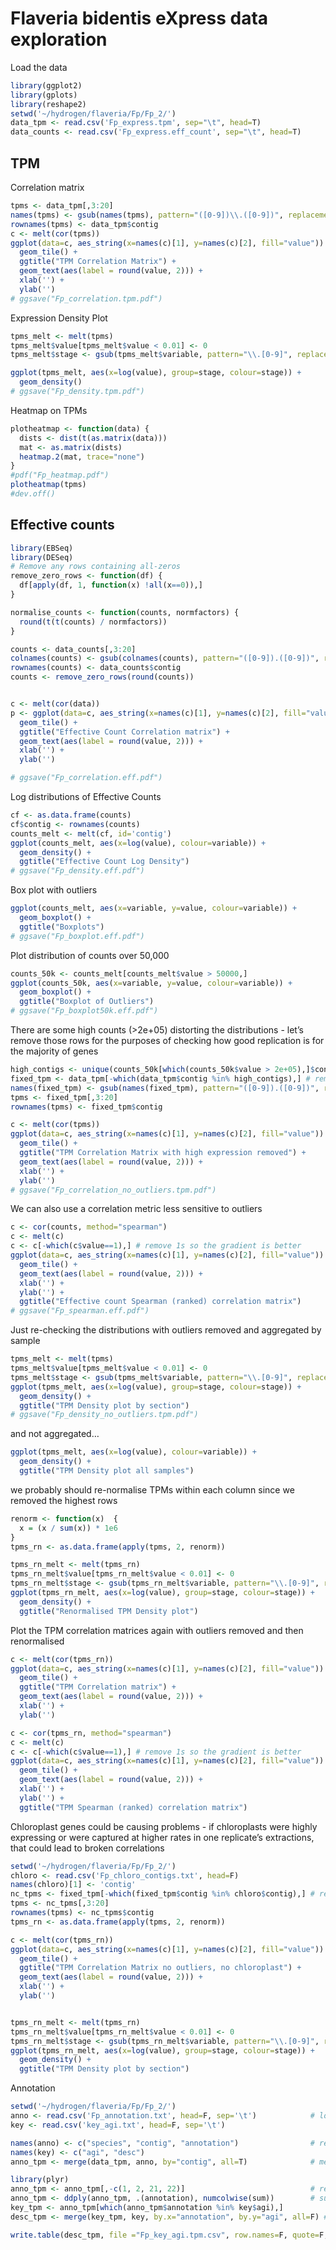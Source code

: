 Flaveria bidentis eXpress data exploration
========================================================

Load the data

```r
library(ggplot2)
library(gplots)
library(reshape2)
setwd('~/hydrogen/flaveria/Fp/Fp_2/')
data_tpm <- read.csv('Fp_express.tpm', sep="\t", head=T)
data_counts <- read.csv('Fp_express.eff_count', sep="\t", head=T)
```

## TPM

Correlation matrix

```r
tpms <- data_tpm[,3:20]
names(tpms) <- gsub(names(tpms), pattern="([0-9])\\.([0-9])", replacement="\\2.\\1")
rownames(tpms) <- data_tpm$contig
c <- melt(cor(tpms))
ggplot(data=c, aes_string(x=names(c)[1], y=names(c)[2], fill="value")) +
  geom_tile() +
  ggtitle("TPM Correlation Matrix") +
  geom_text(aes(label = round(value, 2))) +
  xlab('') +
  ylab('')
# ggsave("Fp_correlation.tpm.pdf")

```

Expression Density Plot

```r
tpms_melt <- melt(tpms)
tpms_melt$value[tpms_melt$value < 0.01] <- 0
tpms_melt$stage <- gsub(tpms_melt$variable, pattern="\\.[0-9]", replacement="")

ggplot(tpms_melt, aes(x=log(value), group=stage, colour=stage)) +
  geom_density()
# ggsave("Fp_density.tpm.pdf")
```

Heatmap on TPMs

```r
plotheatmap <- function(data) {
  dists <- dist(t(as.matrix(data)))
  mat <- as.matrix(dists)
  heatmap.2(mat, trace="none")
}
#pdf("Fp_heatmap.pdf")
plotheatmap(tpms)
#dev.off()
```

## Effective counts

```r
library(EBSeq)
library(DESeq)
# Remove any rows containing all-zeros
remove_zero_rows <- function(df) {
  df[apply(df, 1, function(x) !all(x==0)),]
}

normalise_counts <- function(counts, normfactors) {
  round(t(t(counts) / normfactors))
}

counts <- data_counts[,3:20]
colnames(counts) <- gsub(colnames(counts), pattern="([0-9]).([0-9])", replacement="\\2.\\1")
rownames(counts) <- data_counts$contig
counts <- remove_zero_rows(round(counts))


c <- melt(cor(data))
p <- ggplot(data=c, aes_string(x=names(c)[1], y=names(c)[2], fill="value")) +
  geom_tile() +
  ggtitle("Effective Count Correlation matrix") +
  geom_text(aes(label = round(value, 2))) +
  xlab('') +
  ylab('')

# ggsave("Fp_correlation.eff.pdf")
```

Log distributions of Effective Counts

```r
cf <- as.data.frame(counts)
cf$contig <- rownames(counts)
counts_melt <- melt(cf, id='contig')
ggplot(counts_melt, aes(x=log(value), colour=variable)) +
  geom_density() +
  ggtitle("Effective Count Log Density")
# ggsave("Fp_density.eff.pdf")
```

Box plot with outliers

```r
ggplot(counts_melt, aes(x=variable, y=value, colour=variable)) + 
  geom_boxplot() +
  ggtitle("Boxplots")
# ggsave("Fp_boxplot.eff.pdf")
```

Plot distribution of counts over 50,000

```r
counts_50k <- counts_melt[counts_melt$value > 50000,]
ggplot(counts_50k, aes(x=variable, y=value, colour=variable)) + 
  geom_boxplot() +
  ggtitle("Boxplot of Outliers")
# ggsave("Fp_boxplot50k.eff.pdf")
```

There are some high counts (>2e+05) distorting the distributions - let's remove those rows for the purposes of checking how good replication is for the majority of genes
```r
high_contigs <- unique(counts_50k[which(counts_50k$value > 2e+05),]$contig)
fixed_tpm <- data_tpm[-which(data_tpm$contig %in% high_contigs),] # remove highly expressed contigs
names(fixed_tpm) <- gsub(names(fixed_tpm), pattern="([0-9]).([0-9])", replacement="\\2.\\1")
tpms <- fixed_tpm[,3:20]
rownames(tpms) <- fixed_tpm$contig

c <- melt(cor(tpms))
ggplot(data=c, aes_string(x=names(c)[1], y=names(c)[2], fill="value")) +
  geom_tile() +
  ggtitle("TPM Correlation Matrix with high expression removed") +
  geom_text(aes(label = round(value, 2))) +
  xlab('') +
  ylab('')
# ggsave("Fp_correlation_no_outliers.tpm.pdf")

```

We can also use a correlation metric less sensitive to outliers
```r
c <- cor(counts, method="spearman")
c <- melt(c)
c <- c[-which(c$value==1),] # remove 1s so the gradient is better
ggplot(data=c, aes_string(x=names(c)[1], y=names(c)[2], fill="value")) +
  geom_tile() +
  geom_text(aes(label = round(value, 2))) +
  xlab('') +
  ylab('') +
  ggtitle("Effective count Spearman (ranked) correlation matrix")
# ggsave("Fp_spearman.eff.pdf")
```

Just re-checking the distributions with outliers removed and aggregated by sample 
```r
tpms_melt <- melt(tpms)
tpms_melt$value[tpms_melt$value < 0.01] <- 0
tpms_melt$stage <- gsub(tpms_melt$variable, pattern="\\.[0-9]", replacement="")
ggplot(tpms_melt, aes(x=log(value), group=stage, colour=stage)) +
  geom_density() +
  ggtitle("TPM Density plot by section")
# ggsave("Fp_density_no_outliers.tpm.pdf")
```

and not aggregated...
```r
ggplot(tpms_melt, aes(x=log(value), colour=variable)) +
  geom_density() +
  ggtitle("TPM Density plot all samples")
```

we probably should re-normalise TPMs within each column since we removed the highest rows
```r
renorm <- function(x)  {
  x = (x / sum(x)) * 1e6
}
tpms_rn <- as.data.frame(apply(tpms, 2, renorm))

tpms_rn_melt <- melt(tpms_rn)
tpms_rn_melt$value[tpms_rn_melt$value < 0.01] <- 0
tpms_rn_melt$stage <- gsub(tpms_rn_melt$variable, pattern="\\.[0-9]", replacement="")
ggplot(tpms_rn_melt, aes(x=log(value), group=stage, colour=stage)) +
  geom_density() +
  ggtitle("Renormalised TPM Density plot")
```

Plot the TPM correlation matrices again with outliers removed and then renormalised
```r

c <- melt(cor(tpms_rn))
ggplot(data=c, aes_string(x=names(c)[1], y=names(c)[2], fill="value")) +
  geom_tile() +
  ggtitle("TPM Correlation matrix") +
  geom_text(aes(label = round(value, 2))) +
  xlab('') +
  ylab('')

c <- cor(tpms_rn, method="spearman")
c <- melt(c)
c <- c[-which(c$value==1),] # remove 1s so the gradient is better
ggplot(data=c, aes_string(x=names(c)[1], y=names(c)[2], fill="value")) +
  geom_tile() +
  geom_text(aes(label = round(value, 2))) +
  xlab('') +
  ylab('') +
  ggtitle("TPM Spearman (ranked) correlation matrix")
```

Chloroplast genes could be causing problems - if chloroplasts were highly expressing or were captured at higher rates in one replicate's extractions, that could lead to broken correlations
```r
setwd('~/hydrogen/flaveria/Fp/Fp_2/')
chloro <- read.csv('Fp_chloro_contigs.txt', head=F)
names(chloro)[1] <- 'contig'
nc_tpms <- fixed_tpm[-which(fixed_tpm$contig %in% chloro$contig),] # remove chloroplast contigs
tpms <- nc_tpms[,3:20]
rownames(tpms) <- nc_tpms$contig
tpms_rn <- as.data.frame(apply(tpms, 2, renorm))

c <- melt(cor(tpms_rn))
ggplot(data=c, aes_string(x=names(c)[1], y=names(c)[2], fill="value")) +
  geom_tile() +
  ggtitle("TPM Correlation Matrix no outliers, no chloroplast") +
  geom_text(aes(label = round(value, 2))) +
  xlab('') +
  ylab('')


tpms_rn_melt <- melt(tpms_rn)
tpms_rn_melt$value[tpms_rn_melt$value < 0.01] <- 0
tpms_rn_melt$stage <- gsub(tpms_rn_melt$variable, pattern="\\.[0-9]", replacement="")
ggplot(tpms_rn_melt, aes(x=log(value), group=stage, colour=stage)) +
  geom_density() +
  ggtitle("TPM Density plot by section")
```

Annotation
```r
setwd('~/hydrogen/flaveria/Fp/Fp_2/')
anno <- read.csv('Fp_annotation.txt', head=F, sep='\t')            # load annotation (species, contig, agi)
key <- read.csv('key_agi.txt', head=F, sep='\t')

names(anno) <- c("species", "contig", "annotation")                # rename column headers
names(key) <- c("agi", "desc")
anno_tpm <- merge(data_tpm, anno, by="contig", all=T)              # merge count data and annotation

library(plyr)
anno_tpm <- anno_tpm[,-c(1, 2, 21, 22)]                            # remove extraneous columns
anno_tpm <- ddply(anno_tpm, .(annotation), numcolwise(sum))        # sum columns, grouping by annotation
key_tpm <- anno_tpm[which(anno_tpm$annotation %in% key$agi),]      
desc_tpm <- merge(key_tpm, key, by.x="annotation", by.y="agi", all=F) # add gene description

write.table(desc_tpm, file ="Fp_key_agi.tpm.csv", row.names=F, quote=F,sep = "\t")
```
